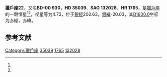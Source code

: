 {{Starbox begin
| name = 獵戶座22
}}
{{Starbox observe
| epoch = [[J2000.0|J2000.0]]
| constell = [[獵戶座|獵戶座]]<ref name=SIMBAD>{{cite web
 | url=http://simbad.u-strasbg.fr/simbad/sim-id?Ident=HR+1765
 | title=Pulsating variable Star
 | publisher=Centre de Données astronomiques de Strasbourg
 | work=SIMBAD
 | accessdate=2012-07-13
 | archive-date=2019-06-04
 | archive-url=https://web.archive.org/web/20190604013332/http://simbad.u-strasbg.fr/simbad/sim-id?Ident=HR+1765
 | dead-url=no
 }}</ref><ref name=DATA>{{cite web
 | url=http://vizier.u-strasbg.fr/viz-bin/VizieR-5?-out.add=.&-source=5050&-corr=PK=HR&-out.max=9999&HR=1765
 | title=VizieR Detailed Page
 | accessdate=2012-07-13
 | archive-date=2016-03-04
 | archive-url=https://web.archive.org/web/20160304142325/http://vizier.u-strasbg.fr/viz-bin/VizieR-5?-out.add=.&-source=5050&-corr=PK=HR&-out.max=9999&HR=1765
 | dead-url=no
 }}</ref>
| 星官 = 
| ra = {{RA|5|21|45.7}}<ref name=SIMBAD /><ref name=DATA />
| dec = {{DEC|-0|22|57}}<ref name=SIMBAD /><ref name=DATA />
| appmag_v = 4.73<ref name=SIMBAD /><ref name=DATA />
}}
{{Starbox character
| class = B2IV-V<ref name=SIMBAD /><ref name=DATA />
| b-v = -0.17<ref name=SIMBAD /><ref name=DATA />
| u-b = -0.79<ref name=SIMBAD /><ref name=DATA />
| r-i = -0.18<ref name=SIMBAD /><ref name=DATA />
| variable = 
}}
{{Starbox astrometry
| radial_v = -0.79
| prop_mo_ra = 29
| parallax = 
| p_error = 
}}
{{Starbox catalog
| names =BD-00 930，[[SAO星表|SAO]] 132028，[[HD星表|HD]] 35039，[[HR星表|HR]] 1765}}
{{Starbox reference |Simbad=HR+1765}}
{{Starbox end}}

'''獵戶座22'''，又名'''BD-00 930'''，'''HD 35039'''、'''SAO 132028'''、'''HR 1765'''，是[[獵戶座|獵戶座]]的一颗恒星<ref name=SIMBAD /><ref name=DATA />，视星等为4.73，位于[[銀道座標系|銀經]]202.63，[[銀道座標系|銀緯]]-20.03，其[[B1900.0|B1900.0]]坐标为赤經{{RA|5|16|39.4}}，赤緯{{DEC|-0|-20.03|52}}。

== 参考文献 ==
{{reflist}}

{{star-stub}}

{{獵戶座恒星}}
[[Category:獵戶座|Category:獵戶座]]
[[Category:HD和HDE天體|35039]]
[[Category:HR天體|1765]]
[[Category:SAO天體|132028]]